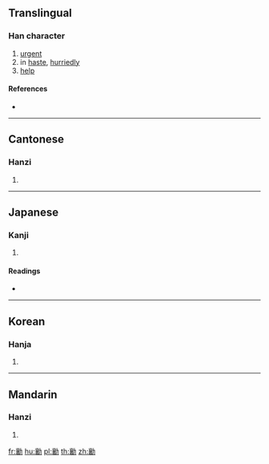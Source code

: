 {{character info/new}}
==Translingual==

===Han character===
{{Han char|rn=19|rad=力|as=17|sn=19|four=04727|canj=YVKS|ids=⿰襄力}}

# [[urgent]]
# in [[haste]], [[hurriedly]]
# [[help]]

====References====
* {{Han ref|kx=0150.110|dkj=02485|dj=0338.140|hdz=10383.020|uh=52F7|ud=21239|bh=F1EE|bd=61934}}

----

==Cantonese==

===Hanzi===
{{yue-hanzi|jyut=|y=seung1}}

# {{defn|lang=yue|sort=力17}}

----

==Japanese==

===Kanji===
{{ja-kanji|grade=|rs=力17}}

# {{defn|lang=ja|sort=力17}}

====Readings====
* {{ja-readings|on=[[じょう]] (jō), [[にょう]] (nyō)|kun=[[はしる]] (hashiru)}}

----

==Korean==

===Hanja===
{{ko-hanja|hangeul=양|rv=yang|mr=yang}}

# {{defn|lang=ko|sort=力17}}

----

==Mandarin==

===Hanzi===
{{cmn-hanzi|pin=[[ráng]] ([[rang2]])|wg=jang<sup>2</sup>}}

# {{defn|lang=cmn|sort=力17}}

[[fr:勷]]
[[hu:勷]]
[[pl:勷]]
[[th:勷]]
[[zh:勷]]